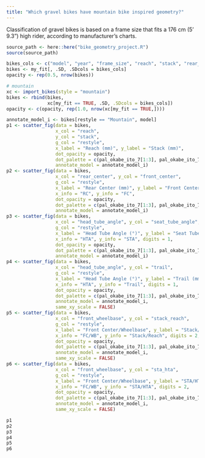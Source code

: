 ```yaml
---
title: "Which gravel bikes have mountain bike inspired geometry?"
---
```


::: {.callout-note}
Classification of gravel bikes is based on a frame size that fits a 176 cm (5' 9.3") high rider, according to manufacturer's charts.
:::

```r
source_path <- here::here("bike_geometry_project.R")
source(source_path)

```


```r
bikes_cols <- c("model", "year", "frame_size", "reach", "stack", "rear_center", "front_center", "head_tube_angle", "seat_tube_angle", "bottom_bracket_drop", "trail", "front_wheelbase", "stack_reach", "sta_hta", "restyle", "model_size")
bikes <- my_fit[, .SD, .SDcols = bikes_cols]
opacity <- rep(0.5, nrow(bikes))

# mountain
xc <- import_bikes(style = "mountain")
bikes <- rbind(bikes,
               xc[my_fit == TRUE, .SD, .SDcols = bikes_cols])
opacity <- c(opacity, rep(1.0, nrow(xc[my_fit == TRUE,])))

```


```r
annotate_model_i <- bikes[restyle == "Mountain", model]
p1 <- scatter_fig(data = bikes,
                  x_col = "reach",
                  y_col = "stack",
                  g_col = "restyle",
                  x_label = "Reach (mm)", y_label = "Stack (mm)",
                  dot_opacity = opacity,
                  dot_palette = c(pal_okabe_ito_7[1:3], pal_okabe_ito_7[7]),
                  annotate_model = annotate_model_i)
p2 <- scatter_fig(data = bikes,
                  x_col = "rear_center", y_col = "front_center",
                  g_col = "restyle",
                  x_label = "Rear Center (mm)", y_label = "Front Center (mm)",
                  x_info = "RC", y_info = "FC",
                  dot_opacity = opacity,
                  dot_palette = c(pal_okabe_ito_7[1:3], pal_okabe_ito_7[7]),
                  annotate_model = annotate_model_i)
p3 <- scatter_fig(data = bikes,
                  x_col = "head_tube_angle", y_col = "seat_tube_angle",
                  g_col = "restyle",
                  x_label = "Head Tube Angle (°)", y_label = "Seat Tube Angle (°)",
                  x_info = "HTA", y_info = "STA", digits = 1,
                  dot_opacity = opacity,
                  dot_palette = c(pal_okabe_ito_7[1:3], pal_okabe_ito_7[7]),
                  annotate_model = annotate_model_i)
p4 <- scatter_fig(data = bikes,
                  x_col = "head_tube_angle", y_col = "trail",
                  g_col = "restyle",
                  x_label = "Head Tube Angle (°)", y_label = "Trail (mm)",
                  x_info = "HTA", y_info = "Trail", digits = 1,
                  dot_opacity = opacity,
                  dot_palette = c(pal_okabe_ito_7[1:3], pal_okabe_ito_7[7]),
                  annotate_model = annotate_model_i,
                  same_xy_scale = FALSE)
p5 <- scatter_fig(data = bikes,
                  x_col = "front_wheelbase", y_col = "stack_reach",
                  g_col = "restyle",
                  x_label = "Front Center/Wheelbase", y_label = "Stack/Reach",
                  x_info = "FC/WB", y_info = "Stack/Reach", digits = 2,
                  dot_opacity = opacity,
                  dot_palette = c(pal_okabe_ito_7[1:3], pal_okabe_ito_7[7]),
                  annotate_model = annotate_model_i,
                  same_xy_scale = FALSE)
p6 <- scatter_fig(data = bikes,
                  x_col = "front_wheelbase", y_col = "sta_hta",
                  g_col = "restyle",
                  x_label = "Front Center/Wheelbase", y_label = "STA/HTA",
                  x_info = "FC/WB", y_info = "STA/HTA", digits = 2,
                  dot_opacity = opacity,
                  dot_palette = c(pal_okabe_ito_7[1:3], pal_okabe_ito_7[7]),
                  annotate_model = annotate_model_i,
                  same_xy_scale = FALSE)

p1
p2
p3
p4
p5
p6

```
